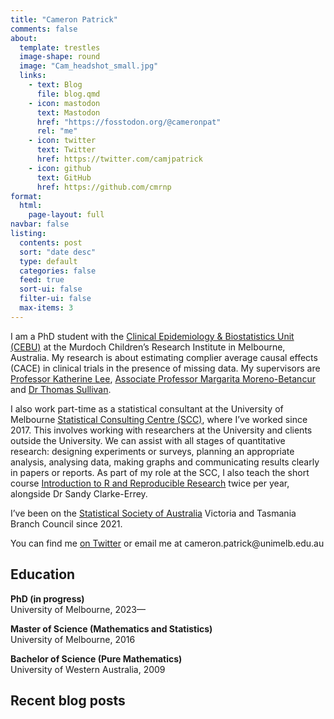 ```yaml
---
title: "Cameron Patrick"
comments: false
about:
  template: trestles
  image-shape: round
  image: "Cam_headshot_small.jpg"
  links:
    - text: Blog
      file: blog.qmd
    - icon: mastodon
      text: Mastodon
      href: "https://fosstodon.org/@cameronpat"
      rel: "me"
    - icon: twitter
      text: Twitter
      href: https://twitter.com/camjpatrick
    - icon: github
      text: GitHub
      href: https://github.com/cmrnp
format:
  html:
    page-layout: full
navbar: false
listing:
  contents: post
  sort: "date desc"
  type: default
  categories: false
  feed: true
  sort-ui: false
  filter-ui: false
  max-items: 3
---
```


I am a PhD student with the [Clinical Epidemiology & Biostatistics Unit (CEBU)](https://www.mcri.edu.au/research/research-areas/population-health/clinical-epidemiology-biostatistics-cebu) at the Murdoch Children's Research Institute in Melbourne, Australia. My research is about estimating complier average causal effects (CACE) in clinical trials in the presence of missing data. My supervisors are [Professor Katherine Lee](https://www.mcri.edu.au/researcher-details/katherine-lee), [Associate Professor Margarita Moreno-Betancur](https://www.mcri.edu.au/researcher-details/margarita-moreno-betancur) and [Dr Thomas Sullivan](https://research.sahmri.org.au/en/persons/thomas-sullivan).

I also work part-time as a statistical consultant at the University of Melbourne [Statistical Consulting Centre (SCC)](https://scc.ms.unimelb.edu.au/), where I've worked since 2017. This involves working with researchers at the University and clients outside the University. We can assist with all stages of quantitative research: designing experiments or surveys, planning an appropriate analysis, analysing data, making graphs and communicating results clearly in papers or reports. As part of my role at the SCC, I also teach the short course [Introduction to R and Reproducible Research](https://scc.ms.unimelb.edu.au/statistics-courses/course-listing/research-and-r) twice per year, alongside Dr Sandy Clarke-Errey.

I've been on the [Statistical Society of Australia](https://statsoc.org.au/) Victoria and Tasmania Branch Council since 2021.

You can find me [on Twitter](https://twitter.com/camjpatrick) or email me at cameron.patrick@unimelb.edu.au

## Education

**PhD (in progress)**<br>
University of Melbourne, 2023---<br>

**Master of Science (Mathematics and Statistics)**<br>
University of Melbourne, 2016

**Bachelor of Science (Pure Mathematics)**<br>
University of Western Australia, 2009

## Recent blog posts
